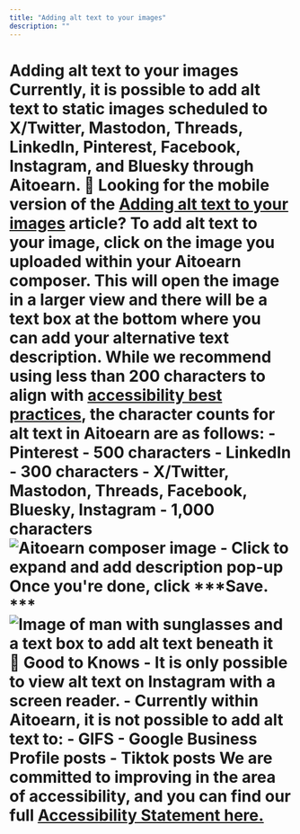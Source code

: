 ```yaml
---
title: "Adding alt text to your images"
description: ""
---
```


<UpdatedAt />


# Adding alt text to your images Currently, it is possible to add alt text to static images scheduled to X/Twitter, Mastodon, Threads, LinkedIn, Pinterest, Facebook, Instagram, and Bluesky through Aitoearn. 📝 Looking for the mobile version of the [Adding alt text to your images](https://aitoearn.helpscoutdocs.com/article/630-adding-alt-text-to-your-images-on-the-aitoearn-mobile-app) article? To add alt text to your image, click on the image you uploaded within your Aitoearn composer. This will open the image in a larger view and there will be a text box at the bottom where you can add your alternative text description. While we recommend using less than 200 characters to align with [accessibility best practices](https://www.accessibility.com/blog/what-are-best-practices-for-creating-alt-text), the character counts for alt text in Aitoearn are as follows: - Pinterest - 500 characters - LinkedIn - 300 characters - X/Twitter, Mastodon, Threads, Facebook, Bluesky, Instagram - 1,000 characters ![Aitoearn composer image - Click to expand and add description pop-up](//d33v4339jhl8k0.cloudfront.net/docs/assets/64cb6cf86d4a3e191f237e66/images/651499a98820396325b6fdd9/img-1662243-1695848872-1166508507.png) Once you're done, click ***Save. *** ![Image of man with sunglasses and a text box to add alt text beneath it](//d33v4339jhl8k0.cloudfront.net/docs/assets/64cb6cf86d4a3e191f237e66/images/651499a98820396325b6fdda/img-1662243-1695848872-1454554275.png) **📝 Good to Knows** - It is only possible to view alt text on Instagram with a screen reader. - Currently within Aitoearn, it is not possible to add alt text to: - GIFS - Google Business Profile posts - Tiktok posts We are committed to improving in the area of accessibility, and you can find our full [Accessibility Statement here.](https://aitoearn.com/accessibility)